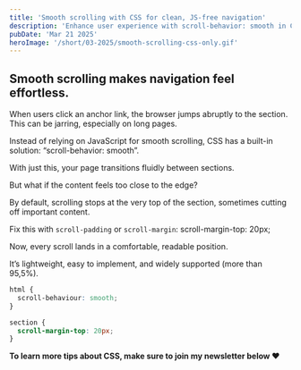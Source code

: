 ```yaml
---
title: 'Smooth scrolling with CSS for clean, JS-free navigation'
description: 'Enhance user experience with scroll-behavior: smooth in CSS—no JavaScript needed! Learn how to fix abrupt jumps and improve readability with scroll-margin.'
pubDate: 'Mar 21 2025'
heroImage: '/short/03-2025/smooth-scrolling-css-only.gif'
---
```



<Picture
  src="/short/03-2025/smooth-scrolling-css-only.gif"
  alt="Smooth scrolling with only css"
  width="400"
  height="600"
  style="margin: 2em auto 1em auto; display: block; border: 4px solid var(--border)"
/>

## Smooth scrolling makes navigation feel effortless.

When users click an anchor link, the browser jumps abruptly to the section.
This can be jarring, especially on long pages.

Instead of relying on JavaScript for smooth scrolling, CSS has a built-in solution: “scroll-behavior: smooth”.

With just this, your page transitions fluidly between sections.

But what if the content feels too close to the edge?

By default, scrolling stops at the very top of the section, sometimes cutting off important content.

Fix this with `scroll-padding` or `scroll-margin`: scroll-margin-top: 20px;

Now, every scroll lands in a comfortable, readable position.

It’s lightweight, easy to implement, and widely supported (more than 95,5%).

```css
html {
  scroll-behaviour: smooth;
}

section {
  scroll-margin-top: 20px;
}
```

**To learn more tips about CSS, make sure to join my newsletter below ❤️**
